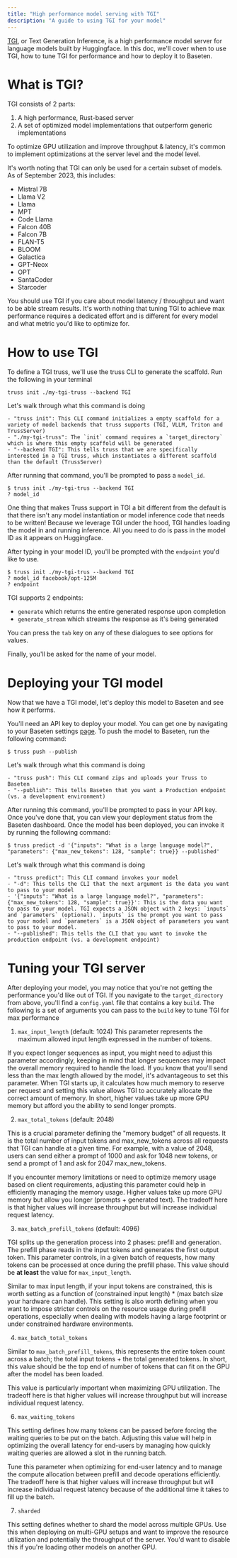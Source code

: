 ```yaml
---
title: "High performance model serving with TGI"
description: "A guide to using TGI for your model"
---
```


[TGI](https://huggingface.co/text-generation-inference), or Text Generation Inference, is a high performance model server for language models built by Huggingface. In this doc, we'll cover when to use TGI, how to tune TGI for performance and how to deploy it to Baseten.

# What is TGI?

TGI consists of 2 parts:

1. A high performance, Rust-based server
2. A set of optimized model implementations that outperform generic implementations

To optimize GPU utilization and improve throughput & latency, it's common to implement optimizations at the server level and the model level.

It's worth noting that TGI can only be used for a certain subset of models. As of September 2023, this includes:

- Mistral 7B
- Llama V2
- Llama
- MPT
- Code Llama
- Falcon 40B
- Falcon 7B
- FLAN-T5
- BLOOM
- Galactica
- GPT-Neox
- OPT
- SantaCoder
- Starcoder

You should use TGI if you care about model latency / throughput and want to be able stream results. It's worth nothing that tuning TGI to achieve max performance requires a dedicated effort and is different for every model and what metric you'd like to optimize for.

# How to use TGI

To define a TGI truss, we'll use the truss CLI to generate the scaffold. Run the following in your terminal

```
truss init ./my-tgi-truss --backend TGI
```

Let's walk through what this command is doing
```
- "truss init": This CLI command initializes a empty scaffold for a variety of model backends that truss supports (TGI, VLLM, Triton and TrussServer)
- "./my-tgi-truss": The `init` command requires a `target_directory` which is where this empty scaffold will be generated
- "--backend TGI": This tells truss that we are specifically interested in a TGI truss, which instantiates a different scaffold than the default (TrussServer)
```

After running that command, you'll be prompted to pass a `model_id`.
```
$ truss init ./my-tgi-trus --backend TGI
? model_id
```

One thing that makes Truss support in TGI a bit different from the default is that there isn't any model instantiation or model inference code that needs to be written! Because we leverage TGI under the hood, TGI handles loading the model in and running inference. All you need to do is pass in the model ID as it appears on Huggingface.

After typing in your model ID, you'll be prompted with the `endpoint` you'd like to use.
```
$ truss init ./my-tgi-trus --backend TGI
? model_id facebook/opt-125M
? endpoint
```

TGI supports 2 endpoints:
- `generate` which returns the entire generated response upon completion
- `generate_stream` which streams the response as it's being generated


You can press the `tab` key on any of these dialogues to see options for values.


Finally, you'll be asked for the name of your model.

# Deploying your TGI model

Now that we have a TGI model, let's deploy this model to Baseten and see how it performs.

You'll need an API key to deploy your model. You can get one by navigating to your Baseten settings [page](https://app.baseten.co/settings/account/api_keys). To push the model to Baseten, run the following command:
```
$ truss push --publish
```

Let's walk through what this command is doing
```
- "truss push": This CLI command zips and uploads your Truss to Baseten
- "--publish": This tells Baseten that you want a Production endpoint (vs. a development environment)
```

After running this command, you'll be prompted to pass in your API key. Once you've done that, you can view your deployment status from the Baseten dashboard. Once the model has been deployed, you can invoke it by running the following command:

```
$ truss predict -d '{"inputs": "What is a large language model?", "parameters": {"max_new_tokens": 128, "sample": true}} --published'
```
Let's walk through what this command is doing
```
- "truss predict": This CLI command invokes your model
- "-d": This tells the CLI that the next argument is the data you want to pass to your model
- '{"inputs": "What is a large language model?", "parameters": {"max_new_tokens": 128, "sample": true}}': This is the data you want to pass to your model. TGI expects a JSON object with 2 keys: `inputs` and `parameters` (optional). `inputs` is the prompt you want to pass to your model and `parameters` is a JSON object of parameters you want to pass to your model.
- "--published": This tells the CLI that you want to invoke the production endpoint (vs. a development endpoint)
```

# Tuning your TGI server

After deploying your model, you may notice that you're not getting the performance you'd like out of TGI. If you navigate to the `target_directory` from above, you'll find a `config.yaml` file that contains a key `build`. The following is a set of arguments you can pass to the `build` key to tune TGI for max performance

1. `max_input_length` (default: 1024)
This parameter represents the maximum allowed input length expressed in the number of tokens.

If you expect longer sequences as input, you might need to adjust this parameter accordingly, keeping in mind that longer sequences may impact the overall memory required to handle the load. If you know that you'll send less than the max length allowed by the model, it's advantageous to set this parameter. When TGI starts up, it calculates how much memory to reserve per request and setting this value allows TGI to accurately allocate the correct amount of memory. In short, higher values take up more GPU memory but afford you the ability to send longer prompts.

2. `max_total_tokens` (default: 2048)

This is a crucial parameter defining the "memory budget" of all requests. It is the total number of input tokens and max_new_tokens across all requests that TGI can handle at a given time. For example, with a value of 2048, users can send either a prompt of 1000 and ask for 1048 new tokens, or send a prompt of 1 and ask for 2047 max_new_tokens.

If you encounter memory limitations or need to optimize memory usage based on client requirements, adjusting this parameter could help in efficiently managing the memory usage. Higher values take up more GPU memory but allow you longer (prompts + generated text). The tradeoff here is that higher values will increase throughput but will increase individual request latency.

3. `max_batch_prefill_tokens` (default: 4096)

TGI splits up the generation process into 2 phases: prefill and generation. The prefill phase reads in the input tokens and generates the first output token. This parameter controls, in a given batch of requests, how many tokens can be processed at once during the prefill phase. This value should be __at least__ the value for `max_input_length`.

Similar to max input length, if your input tokens are constrained, this is worth setting as a function of (constrained input length) * (max batch size your hardware can handle). This setting is also worth defining when you want to impose stricter controls on the resource usage during prefill operations, especially when dealing with models having a large footprint or under constrained hardware environments.

4. `max_batch_total_tokens`

Similar to `max_batch_prefill_tokens`, this represents the entire token count across a batch; the total input tokens + the total generated tokens. In short, this value should be the top end of number of tokens that can fit on the GPU after the model has been loaded.

This value is particularly important when maximizing GPU utilization. The tradeoff here is that higher values will increase throughput but will increase individual request latency.

6. `max_waiting_tokens`

This setting defines how many tokens can be passed before forcing the waiting queries to be put on the batch. Adjusting this value will help in optimizing the overall latency for end-users by managing how quickly waiting queries are allowed a slot in the running batch.

Tune this parameter when optimizing for end-user latency and to manage the compute allocation between prefill and decode operations efficiently. The tradeoff here is that higher values will increase throughput but will increase individual request latency because of the additional time it takes to fill up the batch.

7. `sharded`

This setting defines whether to shard the model across multiple GPUs. Use this when deploying on multi-GPU setups and want to improve the resource utilization and potentially the throughput of the server. You'd want to disable this if you're loading other models on another GPU.
